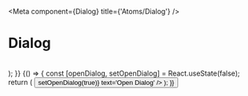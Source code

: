 

<Meta
  component={Dialog}
  title={'Atoms/Dialog'}
/>

# Dialog

<br/>

  <Dialog {...args} />
);


<Canvas withToolbar={true} withSource={'none'}>
  <Story name='Default' args={{}}>
    {Template.bind({})}
  </Story>
</Canvas>

<ArgsTable story={'Default'} />

# Examples

<Canvas >
  <Story name='Simple Dialog'>
    {() => {
      const [openDialog, setOpenDialog] = React.useState(false);
      return (
        <React.Fragment>
          <Button variant='primary' onClicked={() => setOpenDialog(true)} text='Open Dialog' />
          <Dialog isOpen={openDialog} onCloseClicked={() => setOpenDialog(!openDialog)}>
            <Stack direction={Direction.Vertical} shouldAddGutters={true}>
              <Text alignment={TextAlignment.Center}>I'm a Dialog</Text>
              <Button variant='primary' text='Close' onClicked={() => setOpenDialog(!openDialog)}/>
            </Stack>
          </Dialog>
        </React.Fragment>
      );
    }}
  </Story>
</Canvas>

<Canvas>
  <Story name='Non-dismissable Dialog'>
    {() => {
      const [openDialog, setOpenDialog] = React.useState(false);
      return (
        <React.Fragment>
          <Button variant='primary' onClicked={() => setOpenDialog(true)} text='Open Dialog' />
          <Dialog isOpen={openDialog} onCloseClicked={() => setOpenDialog(!openDialog)} isDismissableByBackdrop={false} isDismissableByEscape={false}>
            <Text alignment={TextAlignment.Center}>I'm not going anywhere</Text>
          </Dialog>
        </React.Fragment>
      );
    }}
  </Story>
</Canvas>
